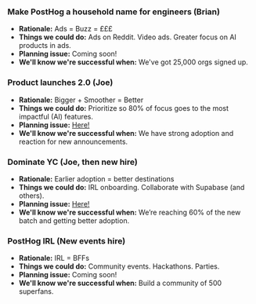 
### Make PostHog a household name for engineers (Brian)
- **Rationale:** Ads = Buzz = £££
- **Things we could do:** Ads on Reddit. Video ads. Greater focus on AI products in ads. 
- **Planning issue:** Coming soon!
- **We'll know we're successful when:** We've got 25,000 orgs signed up. 

### Product launches 2.0 (Joe)
- **Rationale:** Bigger + Smoother = Better
- **Things we could do:** Prioritize so 80% of focus goes to the most impactful (AI) features.
- **Planning issue:** [Here!](https://github.com/PostHog/meta/issues/301)
- **We'll know we're successful when:** We have strong adoption and reaction for new announcements. 

### Dominate YC (Joe, then new hire)
- **Rationale:** Earlier adoption = better destinations
- **Things we could do:** IRL onboarding. Collaborate with Supabase (and others). 
- **Planning issue:** [Here!](https://github.com/PostHog/meta/issues/301)
- **We'll know we're successful when:** We’re reaching 60% of the new batch and getting better adoption. 

### PostHog IRL (New events hire)
- **Rationale:** IRL = BFFs
- **Things we could do:** Community events. Hackathons. Parties. 
- **Planning issue:** Coming soon!
- **We'll know we're successful when:** Build a community of 500 superfans. 